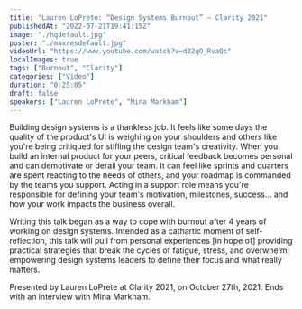 ```yaml
---
title: "Lauren LoPrete: “Design Systems Burnout” — Clarity 2021"
publishedAt: "2022-07-21T19:41:15Z"
image: "./hqdefault.jpg"
poster: "./maxresdefault.jpg"
videoUrl: "https://www.youtube.com/watch?v=d22qO_RvaQc"
localImages: true
tags: ["Burnout", "Clarity"]
categories: ["Video"]
duration: "0:25:05"
draft: false
speakers: ["Lauren LoPrete", "Mina Markham"]
---
```


Building design systems is a thankless job. It feels like some days the quality of the product's UI is weighing on your shoulders and others like you're being critiqued for stifling the design team's creativity. When you build an internal product for your peers, critical feedback becomes personal and can demotivate or derail your team. It can feel like sprints and quarters are spent reacting to the needs of others, and your roadmap is commanded by the teams you support. Acting in a support role means you're responsible for defining your team's motivation, milestones, success... and how your work impacts the business overall.

Writing this talk began as a way to cope with burnout after 4 years of working on design systems. Intended as a cathartic moment of self-reflection, this talk will pull from personal experiences [in hope of] providing practical strategies that break the cycles of fatigue, stress, and overwhelm; empowering design systems leaders to define their focus and what really matters.

Presented by Lauren LoPrete at Clarity 2021, on October 27th, 2021. Ends with an interview with Mina Markham.
